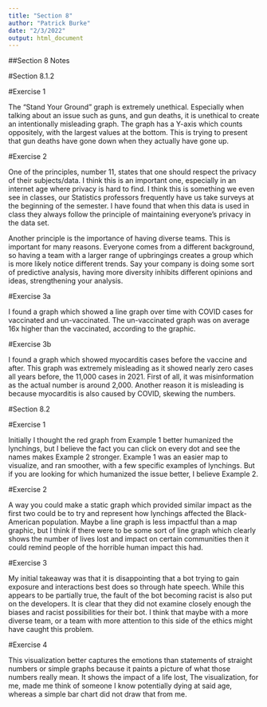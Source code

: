 ```yaml
---
title: "Section 8"
author: "Patrick Burke"
date: "2/3/2022"
output: html_document
---
```

##Section 8 Notes

#Section 8.1.2

#Exercise 1

The "Stand Your Ground" graph is extremely unethical. Especially when talking about an issue such as guns, and gun deaths, it is unethical to create an intentionally misleading graph. The graph has a Y-axis which counts oppositely, with the largest values at the bottom. This is trying to present that gun deaths have gone down when they actually have gone up.

#Exercise 2

One of the principles, number 11, states that one should respect the privacy of their subjects/data. I think this is an important one, especially in an internet age where privacy is hard to find. I think this is something we even see in classes, our Statistics professors frequently have us take surveys at the beginning of the semester. I have found that when this data is used in class they always follow the principle of maintaining everyone's privacy in the data set.

Another principle is the importance of having diverse teams. This is important for many reasons. Everyone comes from a different background, so having a team with a larger range of upbringings creates a group which is more likely notice different trends. Say your company is doing some sort of predictive analysis, having more diversity inhibits different opinions and ideas, strengthening your analysis.

#Exercise 3a

I found a graph which showed a line graph over time with COVID cases for vaccinated and un-vaccinated. The un-vaccinated graph was on average 16x higher than the vaccinated, according to the graphic. 

#Exercise 3b

I found a graph which showed myocarditis cases before the vaccine and after. This graph was extremely misleading as it showed nearly zero cases all years before, the 11,000 cases in 2021. First of all, it was misinformation as the actual number is around 2,000. Another reason it is misleading is because myocarditis is also caused by COVID, skewing the numbers.

#Section 8.2

#Exercise 1

Initially I thought the red graph from Example 1 better humanized the lynchings, but I believe the fact you can click on every dot and see the names makes Example 2 stronger. Example 1 was an easier map to visualize, and ran smoother, with a few specific examples of lynchings. But if you are looking for which humanized the issue better, I believe Example 2.

#Exercise 2

A way you could make a static graph which provided similar impact as the first two could be to try and represent how lynchings affected the Black-American population. Maybe a line graph is less impactful than a map graphic, but I think if there were to be some sort of line graph which clearly shows the number of lives lost and impact on certain communities then it could remind people of the horrible human impact this had.

#Exercise 3

My initial takeaway was that it is disappointing that a bot trying to gain exposure and interactions best does so through hate speech. While this appears to be partially true, the fault of the bot becoming racist is also put on the developers. It is clear that they did not examine closely enough the biases and racist possibilities for their bot. I think that maybe with a more diverse team, or a team with more attention to this side of the ethics might have caught this problem.

#Exercise 4

This visualization better captures the emotions than statements of straight numbers or simple graphs because it paints a picture of what those numbers really mean. It shows the impact of a life lost, The visualization, for me, made me think of someone I know potentially dying at said age, whereas a simple bar chart did not draw that from me.


